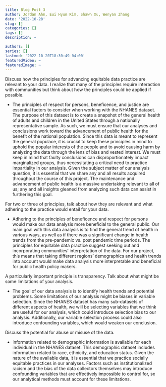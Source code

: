 ```yaml
---
title: Blog Post 3
author: Jordan Ahn, Eui Hyun Kim, Shawn Xu, Wenyan Zhang
date: '2022-10-28'
slug: []
categories: []
tags: []
description: ~

authors: []
series: []
lastmod: '2022-10-20T18:30:49-04:00'
featuredVideo: ~
featuredImage: ~
---
```



Discuss how the principles for advancing equitable data practice are relevant to your data. I realize that many of the principles require interaction with communities but think about how the principles could be applied if possible.

- The principles of respect for persons, beneficence, and justice are essential factors to consider when working with the NHANES dataset. The purpose of this dataset is to create a snapshot of the general health of adults and children in the United States through a nationally representative sample. As such, we must ensure that our analyses and conclusions work toward the advancement of public health for the benefit of the national population. Since this data is meant to represent the general populace, it is crucial to keep these principles in mind to uphold the popular interests of the people and to avoid causing harm by analyzing the data through the lens of bias and vested interest. We must keep in mind that faulty conclusions can disproportionately impact marginalized groups, thus necessitating a critical need to practice impartiality in our analysis. Given the subject matter of our analysis question, it is essential that we share any and all results acquired throughout the course of this project. The maintenance and advancement of public health is a massive undertaking relevant to all of us; any and all insights gleaned from analyzing such data can assist in furthering this goal.


For two or three of principles, talk about how they are relevant and what adhering to the practice would entail for your data.

- Adhering to the principles of beneficence and respect for persons would make our data analysis more beneficial to the general public. Our main goal with this data analysis is to find the general trend of health in various ways, as well as if there was a significant change in health trends from the pre-pandemic vs. post pandemic time periods. The principles for equitable data practice suggest seeking out and incorporating communities’ interpretation of the data. For our project, this means that taking different regions’ demographics and health trends into account would make data analysis more interpretable and beneficial for public health policy makers. 


A particularly important principle is transparency. Talk about what might be some limitations of your analysis.

- The goal of our data analysis is to identify health trends and potential problems. Some limitations of our analysis might be biases in variable selection. Since the NHANES dataset has many sub-datasets of different aspects of health, we will be selecting variables that we think are useful for our analysis, which could introduce selection bias to our analysis. Additionally, our variable selection process could also introduce confounding variables, which would weaken our conclusion. 


Discuss the potential for abuse or misuse of the data.

- Information related to demographic information is available for each individual in the NHANES dataset. This demographic dataset includes information related to race, ethnicity, and education status. Given the nature of the available data, it is essential that we practice socially equitable practices in our analyses. Factors such as institutionalized racism and the bias of the data collectors themselves may introduce confounding variables that are effectively impossible to control for, so our analytical methods must account for these limitations. 
